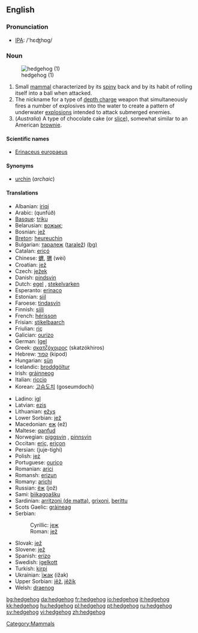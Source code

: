 ==English==
=== Pronunciation ===
*[[w:IPA|IPA]]: /'hɛʤhɒg/

=== Noun ===
[[Image:Igel01.jpg|thumb|hedgehog (1)]]

{{wikipedia}}
{{en-noun}}

# Small [[mammal]] characterized by its [[spiny]] back and by its habit of rolling itself into a ball when attacked.
# The nickname for a type of [[depth charge]] weapon that simultaneously fires a number of explosives into the water to create a pattern of underwater [[explosion]]s intended to attack submerged enemies.
# (''Australia'') A type of chocolate cake (or [[slice]]), somewhat similar to an American [[brownie]].

====Scientific names====
*[[Erinaceus europaeus]]

====Synonyms====
*[[urchin]] (''archaic'')

====Translations====
{{top}}
*Albanian: [[iriqi]]
*Arabic: {{ARchar|[[قنفذ|قُنْفُذ]]}} (qunfúð) {{m}}
*[[Basque]]: [[triku]]
*Belarusian: [[вожык;]]
*Bosnian: [[jež]] {{m}}
*[[Breton]]: [[heureuchin]]
*Bulgarian: [[таралеж]] ([[taralež]]) [[:bg:таралеж|(bg)]]
*Catalan: [[eriçó]] {{m}}
*Chinese: [[蝟]], [[猬]] (wèi)
*Croatian: [[jež]] {{m}}
*Czech: [[ježek]] {{m}}
*Danish: [[pindsvin]]
*Dutch: [[egel]] {{m}}, [[stekelvarken]] {{n}}
*Esperanto: [[erinaco]]
*Estonian: [[siil]]
*Faroese: [[tindasvín]]
*Finnish: [[siili]]
*French: [[hérisson]] {{m}}
*Frisian: [[stikelbaarch]]
*Friulian: [[riç]]
*Galician: [[ourizo]]
*German: [[Igel]] {{m}}
*Greek: [[σκατζόχοιρος]] (skatzókhiros)
*Hebrew: [[קפוד]] (kipod)
*Hungarian: [[sün]]
*Icelandic: [[broddgöltur]]
*Irish: [[gráinneog]]
*Italian: [[riccio]] {{m}}
*Korean:  [[고슴도치]] (goseumdochi)
{{mid}}
*Ladino: [[igl]]
*Latvian: [[ezis]]
*Lithuanian: [[ežys]]
*Lower Sorbian: [[jež]]
*Macedonian: [[еж]] (ež) {{m}}
*Maltese: [[qanfud]]
*Norwegian: [[piggsvin]] {{n}}, [[pinnsvin]] {{n}}
*Occitan: [[eriç]], [[eriçon]]
*Persian: {{FAchar|[[جوجهتیغی]]}} (juje-tighi)
*Polish: [[jeż]] {{m}}
*Portuguese: [[ouriço]] {{m}}
*Romanian: [[arici]]
*Romansh: [[erizun]]
*Romany: [[arichi]] {{m}}
*Russian: [[ёж]] (jož) {{m}}
*Sami: [[biikagoašku]]
*Sardinian: [[arritzoni (de matta)]], [[grixoni]], [[berittu]]
*Scots Gaelic: [[gràineag]]
*Serbian:
*:Cyrillic: [[јеж#Serbian|јеж]] {{m}}
*:Roman: [[jež#Serbian|jež]] {{m}}
*Slovak: [[jež]]
*Slovene: [[jež]] {{m}}
*Spanish: [[erizo]] {{m}}
*Swedish: [[igelkott]]
*Turkish: [[kirpi]]
*Ukrainian: [[їжак]] (ižak) {{m}}
*Upper Sorbian: [[jěž]], [[jěžik]]
*Welsh: [[draenog]]
{{bottom}}

[[Category:Mammals]]

[[bg:hedgehog]]
[[da:hedgehog]]
[[fr:hedgehog]]
[[io:hedgehog]]
[[it:hedgehog]]
[[kk:hedgehog]]
[[hu:hedgehog]]
[[pl:hedgehog]]
[[pt:hedgehog]]
[[ru:hedgehog]]
[[sv:hedgehog]]
[[vi:hedgehog]]
[[zh:hedgehog]]